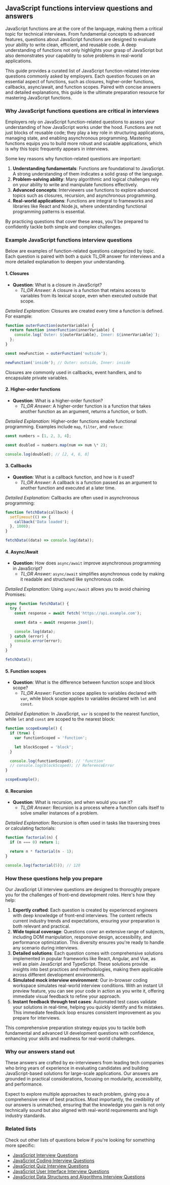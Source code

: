 ## JavaScript functions interview questions and answers

JavaScript functions are at the core of the language, making them a critical topic for technical interviews. From fundamental concepts to advanced features, questions about JavaScript functions are designed to evaluate your ability to write clean, efficient, and reusable code. A deep understanding of functions not only highlights your grasp of JavaScript but also demonstrates your capability to solve problems in real-world applications.

This guide provides a curated list of JavaScript function-related interview questions commonly asked by employers. Each question focuses on an essential aspect of functions, such as closures, higher-order functions, callbacks, async/await, and function scopes. Paired with concise answers and detailed explanations, this guide is the ultimate preparation resource for mastering JavaScript functions.

### Why JavaScript functions questions are critical in interviews

Employers rely on JavaScript function-related questions to assess your understanding of how JavaScript works under the hood. Functions are not just blocks of reusable code; they play a key role in structuring applications, managing state, and enabling asynchronous programming. Mastering functions equips you to build more robust and scalable applications, which is why this topic frequently appears in interviews.

Some key reasons why function-related questions are important:

1. **Understanding fundamentals**: Functions are foundational to JavaScript. A strong understanding of them indicates a solid grasp of the language.
2. **Problem-solving ability**: Many algorithmic and logical challenges rely on your ability to write and manipulate functions effectively.
3. **Advanced concepts**: Interviewers use functions to explore advanced topics such as closures, recursion, and asynchronous programming.
4. **Real-world applications**: Functions are integral to frameworks and libraries like React and Node.js, where understanding functional programming patterns is essential.

By practicing questions that cover these areas, you'll be prepared to confidently tackle both simple and complex challenges.

### Example JavaScript functions interview questions

Below are examples of function-related questions categorized by topic. Each question is paired with both a quick TL;DR answer for interviews and a more detailed explanation to deepen your understanding.

#### 1. Closures

- **Question**: What is a closure in JavaScript?
  - _TL;DR Answer:_ A closure is a function that retains access to variables from its lexical scope, even when executed outside that scope.

_Detailed Explanation:_ Closures are created every time a function is defined. For example:

```js
function outerFunction(outerVariable) {
  return function innerFunction(innerVariable) {
    console.log(`Outer: ${outerVariable}, Inner: ${innerVariable}`);
  };
}

const newFunction = outerFunction('outside');

newFunction('inside'); // Outer: outside, Inner: inside
```

Closures are commonly used in callbacks, event handlers, and to encapsulate private variables.

#### 2. Higher-order functions

- **Question**: What is a higher-order function?
  - _TL;DR Answer:_ A higher-order function is a function that takes another function as an argument, returns a function, or both.

_Detailed Explanation:_ Higher-order functions enable functional programming. Examples include `map`, `filter`, and `reduce`:

```js
const numbers = [1, 2, 3, 4];

const doubled = numbers.map(num => num \* 2);

console.log(doubled); // [2, 4, 6, 8]
```

#### 3. Callbacks

- **Question**: What is a callback function, and how is it used?
  - _TL;DR Answer:_ A callback is a function passed as an argument to another function and executed at a later time.

_Detailed Explanation:_ Callbacks are often used in asynchronous programming:

```js
function fetchData(callback) {
  setTimeout(() => {
    callback('Data loaded');
  }, 1000);
}

fetchData((data) => console.log(data));
```

#### 4. Async/Await

- **Question**: How does `async/await` improve asynchronous programming in JavaScript?
  - _TL;DR Answer:_ `async/await` simplifies asynchronous code by making it readable and structured like synchronous code.

_Detailed Explanation:_ Using `async/await` allows you to avoid chaining Promises:

```js
async function fetchData() {
  try {
    const response = await fetch('https://api.example.com');

    const data = await response.json();

    console.log(data);
  } catch (error) {
    console.error(error);
  }
}

fetchData();
```

#### 5. Function scopes

- **Question**: What is the difference between function scope and block scope?
  - _TL;DR Answer:_ Function scope applies to variables declared with `var`, while block scope applies to variables declared with `let` and `const`.

_Detailed Explanation:_ In JavaScript, `var` is scoped to the nearest function, while `let` and `const` are scoped to the nearest block:

```js
function scopeExample() {
  if (true) {
    var functionScoped = 'function';

    let blockScoped = 'block';
  }

  console.log(functionScoped); // 'function'
  // console.log(blockScoped); // ReferenceError
}

scopeExample();
```

#### 6. Recursion

- **Question**: What is recursion, and when would you use it?
  - _TL;DR Answer:_ Recursion is a process where a function calls itself to solve smaller instances of a problem.

_Detailed Explanation:_ Recursion is often used in tasks like traversing trees or calculating factorials:

```js
function factorial(n) {
  if (n === 0) return 1;

  return n * factorial(n - 1);
}

console.log(factorial(5)); // 120
```

### How these questions help you prepare

Our JavaScript UI interview questions are designed to thoroughly prepare you for the challenges of front-end development roles. Here's how they help:

1. **Expertly crafted**: Each question is created by experienced engineers with deep knowledge of front-end interviews. The content reflects current industry trends and expectations, ensuring your preparation is both relevant and practical.
2. **Wide topical coverage**: Questions cover an extensive range of subjects, including DOM manipulation, responsive design, accessibility, and performance optimization. This diversity ensures you're ready to handle any scenario during interviews.
3. **Detailed solutions**: Each question comes with comprehensive solutions implemented in popular frameworks like React, Angular, and Vue, as well as plain JavaScript and TypeScript. These solutions provide insights into best practices and methodologies, making them applicable across different development environments.
4. **Simulated mock interview environment**: Our in-browser coding workspace simulates real-world interview conditions. With an instant UI preview feature, you can see your code in action as you write it, offering immediate visual feedback to refine your approach.
5. **Instant feedback through test cases**: Automated test cases validate your solutions in real-time, helping you quickly identify and fix mistakes. This immediate feedback loop ensures consistent improvement as you prepare for interviews.

This comprehensive preparation strategy equips you to tackle both fundamental and advanced UI development questions with confidence, enhancing your skills and readiness for real-world challenges.

### Why our answers stand out

These answers are crafted by ex-interviewers from leading tech companies who bring years of experience in evaluating candidates and building JavaScript-based solutions for large-scale applications. Our answers are grounded in practical considerations, focusing on modularity, accessibility, and performance.

Expect to explore multiple approaches to each problem, giving you a comprehensive view of best practices. Most importantly, the credibility of our answers is unmatched, ensuring that the knowledge you gain is not only technically sound but also aligned with real-world requirements and high industry standards.

### Related lists

Check out other lists of questions below if you're looking for something more specific:

- [JavaScript Interview Questions](/questions/javascript-interview-questions)
- [JavaScript Coding Interview Questions](/questions/javascript-coding-interview-questions)
- [JavaScript Quiz Interview Questions](/questions/javascript-quiz-interview-questions)
- [JavaScript User Interface Interview Questions](/questions/javascript-ui-interview-questions)
- [JavaScript Data Structures and Algorithms Interview Questions](/questions/javascript-dsa-interview-questions)
